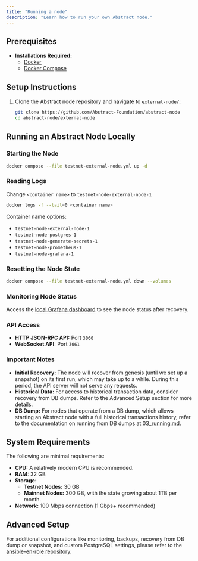 ```yaml
---
title: "Running a node"
description: "Learn how to run your own Abstract node."
---
```


## Prerequisites

- **Installations Required:**
  - [Docker](https://docs.docker.com/get-docker/)
  - [Docker Compose](https://docs.docker.com/compose/install/)

## Setup Instructions

1. Clone the Abstract node repository and navigate to `external-node/`:

   ```bash
   git clone https://github.com/Abstract-Foundation/abstract-node
   cd abstract-node/external-node
   ```

## Running an Abstract Node Locally

### Starting the Node

```bash
docker compose --file testnet-external-node.yml up -d
```

### Reading Logs

Change `<container name>` to `testnet-node-external-node-1`

```bash
docker logs -f --tail=0 <container name>
```

Container name options:

- `testnet-node-external-node-1`
- `testnet-node-postgres-1`
- `testnet-node-generate-secrets-1`
- `testnet-node-prometheus-1`
- `testnet-node-grafana-1`

### Resetting the Node State

```bash
docker compose --file testnet-external-node.yml down --volumes
```

### Monitoring Node Status

Access the [local Grafana dashboard](http://localhost:3000/d/0/external-node) to see the node status after recovery.

### API Access

- **HTTP JSON-RPC API:** Port `3060`
- **WebSocket API:** Port `3061`

### Important Notes

- **Initial Recovery:** The node will recover from genesis (until we set up a snapshot) on its first run, which may take up to a while. During
this period, the API server will not serve any requests.
- **Historical Data:** For access to historical transaction data, consider recovery from DB dumps. Refer to the Advanced Setup section for more details.
- **DB Dump:** For nodes that operate from a DB dump, which allows starting an Abstract node with a full historical
transactions history, refer to the documentation on running from DB dumps at [03_running.md](https://github.com/matter-labs/zksync-era/blob/78af2bf786bb4f7a639fef9fd169594101818b79/docs/src/guides/external-node/03_running.md).

## System Requirements

The following are minimal requirements:

- **CPU:** A relatively modern CPU is recommended.
- **RAM:** 32 GB
- **Storage:**
  - **Testnet Nodes:** 30 GB
  - **Mainnet Nodes:** 300 GB, with the state growing about 1TB per month.
- **Network:** 100 Mbps connection (1 Gbps+ recommended)

## Advanced Setup

For additional configurations like monitoring, backups, recovery from DB dump or snapshot, and custom PostgreSQL
settings, please refer to the [ansible-en-role repository](https://github.com/matter-labs/ansible-en-role).
